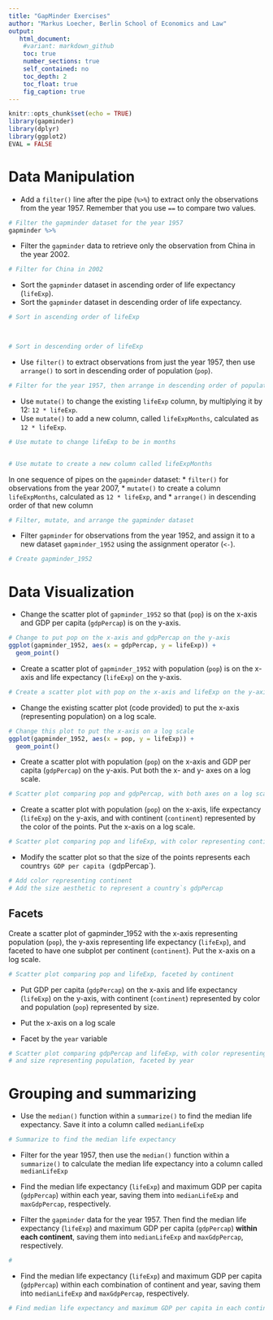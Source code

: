 ---
title: "GapMinder Exercises"
author: "Markus Loecher, Berlin School of Economics and Law"
output:
   html_document:
    #variant: markdown_github
    toc: true
    number_sections: true
    self_contained: no
    toc_depth: 2
    toc_float: true
    fig_caption: true
---

```{r setup, include=FALSE}
knitr::opts_chunk$set(echo = TRUE)
library(gapminder)
library(dplyr)
library(ggplot2)
EVAL = FALSE
```

# Data Manipulation 

* Add a `filter()` line after the pipe (`%>%`) to extract only the observations from the year 1957.  Remember that you use `==` to compare two values.

```{r, eval=EVAL}
# Filter the gapminder dataset for the year 1957
gapminder %>%
```

* Filter the `gapminder` data to retrieve only the observation from China in the year 2002.

```{r}
# Filter for China in 2002
```


* Sort the `gapminder` dataset in ascending order of life expectancy (`lifeExp`).
* Sort the `gapminder` dataset in descending order of life expectancy.

```{r}
# Sort in ascending order of lifeExp


  
# Sort in descending order of lifeExp
```

* Use `filter()` to extract observations from just the year 1957, then use `arrange()` to sort in descending order of population (`pop`).

```{r}
# Filter for the year 1957, then arrange in descending order of population
```


* Use `mutate()` to change the existing `lifeExp` column, by multiplying it by 12: `12 * lifeExp`.
* Use `mutate()` to add a new column, called `lifeExpMonths`, calculated as `12 * lifeExp`.


```{r}
# Use mutate to change lifeExp to be in months


# Use mutate to create a new column called lifeExpMonths
```


In one sequence of pipes on the `gapminder` dataset:
* `filter()` for observations from the year 2007,
* `mutate()` to create a column `lifeExpMonths`, calculated as `12 * lifeExp`, and
* `arrange()` in descending order of that new column

```{r}
# Filter, mutate, and arrange the gapminder dataset
```

* Filter `gapminder` for observations from the year 1952, and assign it to a new dataset `gapminder_1952` using the assignment operator (`<-`).

```{r}
# Create gapminder_1952
```

# Data Visualization


* Change the scatter plot of `gapminder_1952` so that (`pop`) is on the x-axis and GDP per capita (`gdpPercap`) is on the y-axis.


```{r, eval= EVAL}
# Change to put pop on the x-axis and gdpPercap on the y-axis
ggplot(gapminder_1952, aes(x = gdpPercap, y = lifeExp)) +
  geom_point()
```

* Create a scatter plot of `gapminder_1952` with population (`pop`) is on the x-axis and life expectancy (`lifeExp`) on the y-axis.

```{r}
# Create a scatter plot with pop on the x-axis and lifeExp on the y-axis

```

* Change the existing scatter plot (code provided) to put the x-axis (representing population) on a log scale.

```{r, eval= EVAL}
# Change this plot to put the x-axis on a log scale
ggplot(gapminder_1952, aes(x = pop, y = lifeExp)) +
  geom_point()
```

* Create a scatter plot with population (`pop`) on the x-axis and GDP per capita (`gdpPercap`) on the y-axis. Put both the x- and y- axes on a log scale.

```{r}
# Scatter plot comparing pop and gdpPercap, with both axes on a log scale
```

* Create a scatter plot with population (`pop`) on the x-axis, life expectancy (`lifeExp`) on the y-axis, and with continent (`continent`) represented by the color of the points. Put the x-axis on a log scale.

```{r}
# Scatter plot comparing pop and lifeExp, with color representing continent
```

* Modify the scatter plot so that the size of the points represents each country`s GDP per capita (`gdpPercap`).

```{r}
# Add color representing continent
# Add the size aesthetic to represent a country`s gdpPercap

```

## Facets

Create a scatter plot of gapminder_1952 with the x-axis representing population (`pop`), the y-axis representing life expectancy (`lifeExp`), and faceted to have one subplot per continent (`continent`). Put the x-axis on a log scale.

```{r}
# Scatter plot comparing pop and lifeExp, faceted by continent

```


* Put GDP per capita (`gdpPercap`) on the x-axis and life expectancy (`lifeExp`) on the y-axis, with continent (`continent`) represented by color and population (`pop`) represented by size.

* Put the x-axis on a log scale 

* Facet by the `year` variable



```{r}
# Scatter plot comparing gdpPercap and lifeExp, with color representing continent
# and size representing population, faceted by year

```

# Grouping and summarizing

* Use the `median()` function within a `summarize()` to find the median life expectancy. Save it into a column called `medianLifeExp`


```{r}
# Summarize to find the median life expectancy
```

* Filter for the year 1957, then use the `median()` function within a `summarize()` to calculate the median life expectancy into a column called `medianLifeExp`

* Find the median life expectancy (`lifeExp`) and maximum GDP per capita (`gdpPercap`) within each year, saving them into `medianLifeExp` and `maxGdpPercap`, respectively.

* Filter the `gapminder` data for the year 1957. Then find the median life expectancy (`lifeExp`) and maximum GDP per capita (`gdpPercap`) **within each continent**, saving them into `medianLifeExp` and `maxGdpPercap`, respectively.

```{r}
#
```


* Find the median life expectancy (`lifeExp`) and maximum GDP per capita (`gdpPercap`) within each combination of continent and year, saving them into `medianLifeExp` and `maxGdpPercap`, respectively.

```{r}
# Find median life expectancy and maximum GDP per capita in each continent/year combination
```

